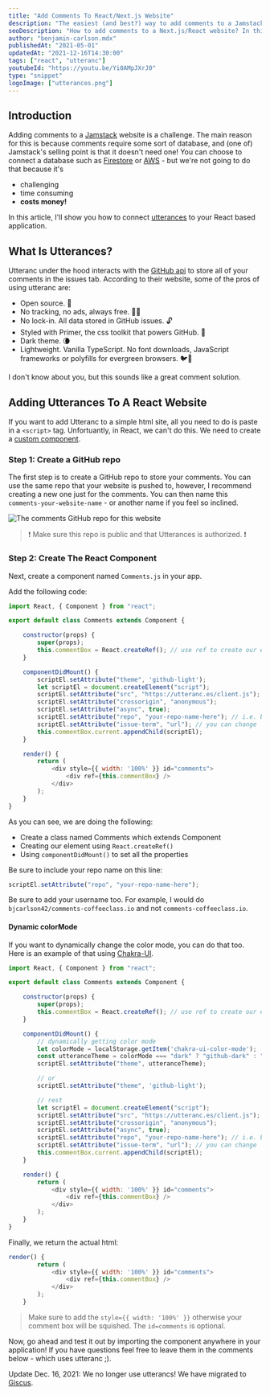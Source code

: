 ```yaml
---
title: "Add Comments To React/Next.js Website"
description: "The easiest (and best?) way to add comments to a Jamstack website."
seoDescription: "How to add comments to a Next.js/React website? In this tutorial, we'll use utteranc - a comment solution which uses GitHub issues to store comments."
author: "benjamin-carlson.mdx"
publishedAt: "2021-05-01"
updatedAt: "2021-12-16T14:30:00"
tags: ["react", "utteranc"]
youtubeId: "https://youtu.be/Yi0AMpJXrJ0"
type: "snippet"
logoImage: ["utterances.png"]
---
```


## Introduction

Adding comments to a [Jamstack](https://jamstack.org/) website is a challenge. The main reason for this is because
comments require some sort of database, and (one of) Jamstack's selling point is that it doesn't need one!
You can choose to connect a database such as [Firestore](https://firebase.google.com/docs/firestore) or [AWS](https://aws.amazon.com/products/databases/) - but we're not going to do that because it's

- challenging
- time consuming
- **costs money!**

In this article, I'll show you how to connect [utterances](https://utteranc.es/) to your React based application.

## What Is Utterances?

Utteranc under the hood interacts with the [GitHub api](https://docs.github.com/en/rest) to store all of your comments in the issues tab. According to their website, some of the pros of using utteranc are:

- Open source. 🙌
- No tracking, no ads, always free. 📡🚫
- No lock-in. All data stored in GitHub issues. 🔓
- Styled with Primer, the css toolkit that powers GitHub. 💅
- Dark theme. 🌘
- Lightweight. Vanilla TypeScript. No font downloads, JavaScript frameworks or polyfills for evergreen browsers. 🐦🌲

I don't know about you, but this sounds like a great comment solution.

## Adding Utterances To A React Website

If you want to add Utteranc to a simple html site, all you need to do is paste in a `<script>` tag. Unfortuantly, in React, we can't do this. We need to create a [custom component](https://reactjs.org/docs/components-and-props.html).

### Step 1: Create a GitHub repo

The first step is to create a GitHub repo to store your comments. You can use the same repo that your website
is pushed to, however, I recommend creating a new one just for the comments. You can then name this `comments-your-website-name` - or another name if you feel so inclined.

![The comments GitHub repo for this website](/content/articles/add-comments-to-nextjs-website/comments-coffeeclass-io.png)

> ❗ Make sure this repo is public and that Utterances is authorized. ❗

### Step 2: Create The React Component

Next, create a component named `Comments.js` in your app.

Add the following code:

```JavaScript:Comments.js
import React, { Component } from "react";

export default class Comments extends Component {

    constructor(props) {
        super(props);
        this.commentBox = React.createRef(); // use ref to create our element
    }

    componentDidMount() {
        scriptEl.setAttribute("theme", 'github-light');
        let scriptEl = document.createElement("script");
        scriptEl.setAttribute("src", "https://utteranc.es/client.js");
        scriptEl.setAttribute("crossorigin", "anonymous");
        scriptEl.setAttribute("async", true);
        scriptEl.setAttribute("repo", "your-repo-name-here"); // i.e. bjcarlson42/comments-coffeeclass.io
        scriptEl.setAttribute("issue-term", "url"); // you can change 'url' with other options
        this.commentBox.current.appendChild(scriptEl);
    }

    render() {
        return (
            <div style={{ width: '100%' }} id="comments">
                <div ref={this.commentBox} />
            </div>
        );
    }
}
```

As you can see, we are doing the following:

- Create a class named Comments which extends Component
- Creating our element using `React.createRef()`
- Using `componentDidMount()` to set all the properties

Be sure to include your repo name on this line:

```JavaScript
scriptEl.setAttribute("repo", "your-repo-name-here");
```

Be sure to add your username too. For example, I would do `bjcarlson42/comments-coffeeclass.io` and not `comments-coffeeclass.io`.

#### Dynamic colorMode

If you want to dynamically change the color mode, you can do that too. Here is an example
of that using [Chakra-UI](https://chakra-ui.com/).

```JavaScript:Comments.js
import React, { Component } from "react";

export default class Comments extends Component {

    constructor(props) {
        super(props);
        this.commentBox = React.createRef(); // use ref to create our element
    }

    componentDidMount() {
        // dynamically getting color mode
        let colorMode = localStorage.getItem('chakra-ui-color-mode');
        const utteranceTheme = colorMode === "dark" ? "github-dark" : "github-light";
        scriptEl.setAttribute("theme", utteranceTheme);

        // or
        scriptEl.setAttribute("theme", 'github-light');

        // rest
        let scriptEl = document.createElement("script");
        scriptEl.setAttribute("src", "https://utteranc.es/client.js");
        scriptEl.setAttribute("crossorigin", "anonymous");
        scriptEl.setAttribute("async", true);
        scriptEl.setAttribute("repo", "your-repo-name-here"); // i.e. bjcarlson42/comments-coffeeclass.io
        scriptEl.setAttribute("issue-term", "url"); // you can change 'url' with other options
        this.commentBox.current.appendChild(scriptEl);
    }

    render() {
        return (
            <div style={{ width: '100%' }} id="comments">
                <div ref={this.commentBox} />
            </div>
        );
    }
}
```

Finally, we return the actual html:

```JavaScript:Comments.js
render() {
        return (
            <div style={{ width: '100%' }} id="comments">
                <div ref={this.commentBox} />
            </div>
        );
    }
```

> Make sure to add the `style={{ width: '100%' }}` otherwise your comment box will be squished. The `id=comments` is optional.

Now, go ahead and test it out by importing the component anywhere in your application! If you have questions feel free to leave them in the comments below - which uses utteranc ;).

Update Dec. 16, 2021: We no longer use utterancs! We have migrated to [Giscus](https://giscus.app).
